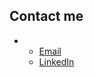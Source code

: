 ## Contact me

* 
    * [Email](wonsae.kim@gmail.com)
    * [LinkedIn](https://www.linkedin.com/in/wonsae-kim/)
